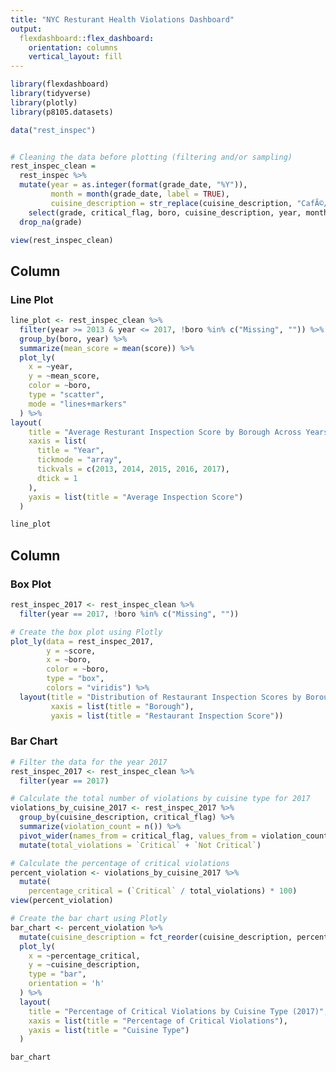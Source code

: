 ```yaml
---
title: "NYC Resturant Health Violations Dashboard"
output: 
  flexdashboard::flex_dashboard:
    orientation: columns
    vertical_layout: fill
---
```


```r
library(flexdashboard)
library(tidyverse)
library(plotly)
library(p8105.datasets)

data("rest_inspec")


# Cleaning the data before plotting (filtering and/or sampling)
rest_inspec_clean =
  rest_inspec %>%
  mutate(year = as.integer(format(grade_date, "%Y")),
         month = month(grade_date, label = TRUE),
         cuisine_description = str_replace(cuisine_description, "CafÃ©/Coffee/Tea", "Cafe")) %>% 
    select(grade, critical_flag, boro, cuisine_description, year, month, score) %>%
  drop_na(grade) 

view(rest_inspec_clean)
```

Column {data-width=650}
-----------------------------------------------------------------------

### Line Plot

```r
line_plot <- rest_inspec_clean %>%
  filter(year >= 2013 & year <= 2017, !boro %in% c("Missing", "")) %>%
  group_by(boro, year) %>%
  summarize(mean_score = mean(score)) %>%
  plot_ly(
    x = ~year,
    y = ~mean_score,
    color = ~boro,
    type = "scatter",
    mode = "lines+markers"
  ) %>%
layout(
    title = "Average Resturant Inspection Score by Borough Across Years (2013-2017)",
    xaxis = list(
      title = "Year",
      tickmode = "array",
      tickvals = c(2013, 2014, 2015, 2016, 2017),
      dtick = 1
    ),
    yaxis = list(title = "Average Inspection Score")
  )

line_plot
```

Column {data-width=350}
-----------------------------------------------------------------------

### Box Plot 

```r
rest_inspec_2017 <- rest_inspec_clean %>%
  filter(year == 2017, !boro %in% c("Missing", ""))

# Create the box plot using Plotly
plot_ly(data = rest_inspec_2017, 
        y = ~score,
        x = ~boro,
        color = ~boro,
        type = "box",
        colors = "viridis") %>% 
  layout(title = "Distribution of Restaurant Inspection Scores by Borough, 2017",
         xaxis = list(title = "Borough"),
         yaxis = list(title = "Restaurant Inspection Score"))

```

### Bar Chart

```r
# Filter the data for the year 2017
rest_inspec_2017 <- rest_inspec_clean %>%
  filter(year == 2017)

# Calculate the total number of violations by cuisine type for 2017
violations_by_cuisine_2017 <- rest_inspec_2017 %>%
  group_by(cuisine_description, critical_flag) %>%
  summarize(violation_count = n()) %>%
  pivot_wider(names_from = critical_flag, values_from = violation_count, values_fill = 0) %>%
  mutate(total_violations = `Critical` + `Not Critical`)

# Calculate the percentage of critical violations
percent_violation <- violations_by_cuisine_2017 %>%
  mutate(
    percentage_critical = (`Critical` / total_violations) * 100)
view(percent_violation)

# Create the bar chart using Plotly
bar_chart <- percent_violation %>%
  mutate(cuisine_description = fct_reorder(cuisine_description, percentage_critical)) %>%
  plot_ly(
    x = ~percentage_critical,
    y = ~cuisine_description,
    type = "bar",
    orientation = 'h'
  ) %>%
  layout(
    title = "Percentage of Critical Violations by Cuisine Type (2017)",
    xaxis = list(title = "Percentage of Critical Violations"),
    yaxis = list(title = "Cuisine Type")
  )

bar_chart
```

